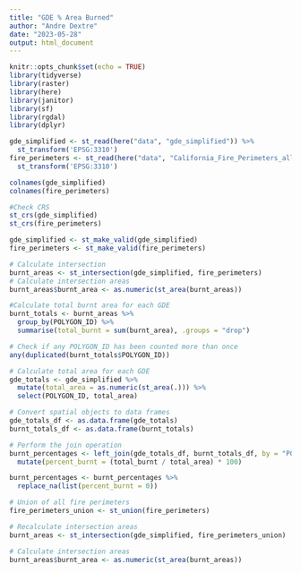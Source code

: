 ```yaml
---
title: "GDE % Area Burned"
author: "Andre Dextre"
date: "2023-05-28"
output: html_document
---
```


```r
knitr::opts_chunk$set(echo = TRUE)
library(tidyverse)
library(raster)
library(here)
library(janitor)
library(sf)
library(rgdal)
library(dplyr)
```

```r
gde_simplified <- st_read(here("data", "gde_simplified")) %>% 
  st_transform('EPSG:3310')
fire_perimeters <- st_read(here("data", "California_Fire_Perimeters_all")) %>% 
  st_transform('EPSG:3310')
```
```r
colnames(gde_simplified)
colnames(fire_perimeters)
```


```r
#Check CRS
st_crs(gde_simplified)
st_crs(fire_perimeters)

gde_simplified <- st_make_valid(gde_simplified)
fire_perimeters <- st_make_valid(fire_perimeters)
```


```r
# Calculate intersection
burnt_areas <- st_intersection(gde_simplified, fire_perimeters)
# Calculate intersection areas
burnt_areas$burnt_area <- as.numeric(st_area(burnt_areas))
```

```r
#Calculate total burnt area for each GDE
burnt_totals <- burnt_areas %>%
  group_by(POLYGON_ID) %>%
  summarise(total_burnt = sum(burnt_area), .groups = "drop")

# Check if any POLYGON_ID has been counted more than once
any(duplicated(burnt_totals$POLYGON_ID))
```

```r
# Calculate total area for each GDE
gde_totals <- gde_simplified %>%
  mutate(total_area = as.numeric(st_area(.))) %>%
  select(POLYGON_ID, total_area)

```

```r
# Convert spatial objects to data frames
gde_totals_df <- as.data.frame(gde_totals)
burnt_totals_df <- as.data.frame(burnt_totals)

# Perform the join operation
burnt_percentages <- left_join(gde_totals_df, burnt_totals_df, by = "POLYGON_ID") %>%
  mutate(percent_burnt = (total_burnt / total_area) * 100)

```

```r
burnt_percentages <- burnt_percentages %>%
  replace_na(list(percent_burnt = 0))

```


```r
# Union of all fire perimeters
fire_perimeters_union <- st_union(fire_perimeters)

# Recalculate intersection areas
burnt_areas <- st_intersection(gde_simplified, fire_perimeters_union)

# Calculate intersection areas
burnt_areas$burnt_area <- as.numeric(st_area(burnt_areas))

```

